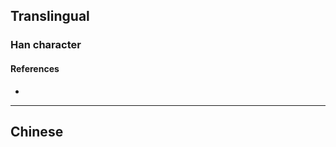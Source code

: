 {{character info/new}}
{{also|匱}}
==Translingual==

===Han character===
{{Han char|rn=22|rad=匚|as=09|sn=11|four=|canj=SLMO|ids=⿷匚贵}}

====References====
* {{Han ref|kx=0154.091|hdz=10087.090|uh=532E|ud=21294}}

----

==Chinese==
{{zh-see|匱}}
